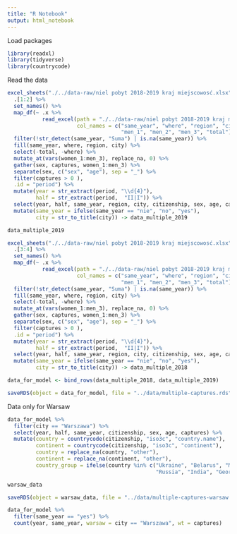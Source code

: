 ```yaml
---
title: "R Notebook"
output: html_notebook
---
```


Load packages

```r
library(readxl)
library(tidyverse)
library(countrycode)
```

Read the data

```r
excel_sheets("./../data-raw/niel pobyt 2018-2019 kraj miejscowosć.xlsx") %>%
  .[1:2] %>%
  set_names() %>%
  map_df(~ .x %>% 
           read_excel(path = "./../data-raw/niel pobyt 2018-2019 kraj miejscowosć.xlsx", skip = 6, 
                      col_names = c("same_year", "where", "region", "city", "citizenship", "women_1", "women_2", "women_3",
                                    "men_1", "men_2", "men_3", "total")) %>%
  filter(!str_detect(same_year, "Suma") | is.na(same_year)) %>%
  fill(same_year, where, region, city) %>%
  select(-total, -where) %>%
  mutate_at(vars(women_1:men_3), replace_na, 0) %>%
  gather(sex, captures, women_1:men_3) %>%
  separate(sex, c("sex", "age"), sep = "_") %>%
  filter(captures > 0 ),
  .id = "period") %>%
  mutate(year = str_extract(period, "\\d{4}"),
         half = str_extract(period,  "II|I")) %>%
  select(year, half, same_year, region, city, citizenship, sex, age, captures) %>%
  mutate(same_year = ifelse(same_year == "nie", "no", "yes"),
         city = str_to_title(city)) -> data_multiple_2019

data_multiple_2019 
``` 


```r
excel_sheets("./../data-raw/niel pobyt 2018-2019 kraj miejscowosć.xlsx") %>%
  .[3:4] %>%
  set_names() %>%
  map_df(~ .x %>% 
           read_excel(path = "./../data-raw/niel pobyt 2018-2019 kraj miejscowosć.xlsx", skip = 5, 
                      col_names = c("same_year", "where", "region", "city", "citizenship", "women_1", "women_2", "women_3",
                                    "men_1", "men_2", "men_3", "total")) %>%
  filter(!str_detect(same_year, "Suma") | is.na(same_year)) %>%
  fill(same_year, where, region, city) %>%
  select(-total, -where) %>%
  mutate_at(vars(women_1:men_3), replace_na, 0) %>%
  gather(sex, captures, women_1:men_3) %>%
  separate(sex, c("sex", "age"), sep = "_") %>%
  filter(captures > 0 ),
  .id = "period") %>%
  mutate(year = str_extract(period, "\\d{4}"),
         half = str_extract(period,  "II|I")) %>%
  select(year, half, same_year, region, city, citizenship, sex, age, captures) %>%
  mutate(same_year = ifelse(same_year == "nie", "no", "yes"),
         city = str_to_title(city)) -> data_multiple_2018
```

```r
data_for_model <- bind_rows(data_multiple_2018, data_multiple_2019)
```

```r
saveRDS(object = data_for_model, file = "../data/multiple-captures.rds")
```

Data only for Warsaw

```r
data_for_model %>%
  filter(city == "Warszawa") %>%
  select(year, half, same_year, citizenship, sex, age, captures) %>%
  mutate(country = countrycode(citizenship, "iso3c", "country.name"),
         continent = countrycode(citizenship, "iso3c", "continent"),
         country = replace_na(country, "other"),
         continent = replace_na(continent, "other"),
         country_group = ifelse(country %in% c("Ukraine", "Belarus", "Moldova", 
                                               "Russia", "India", "Georgia","Vietnam"), country, "other")) -> warsaw_data

warsaw_data
```

```r
saveRDS(object = warsaw_data, file = "../data/multiple-captures-warsaw.rds")
```

```r
data_for_model %>%
  filter(same_year == "yes") %>%
  count(year, same_year, warsaw = city == "Warszawa", wt = captures)
```

